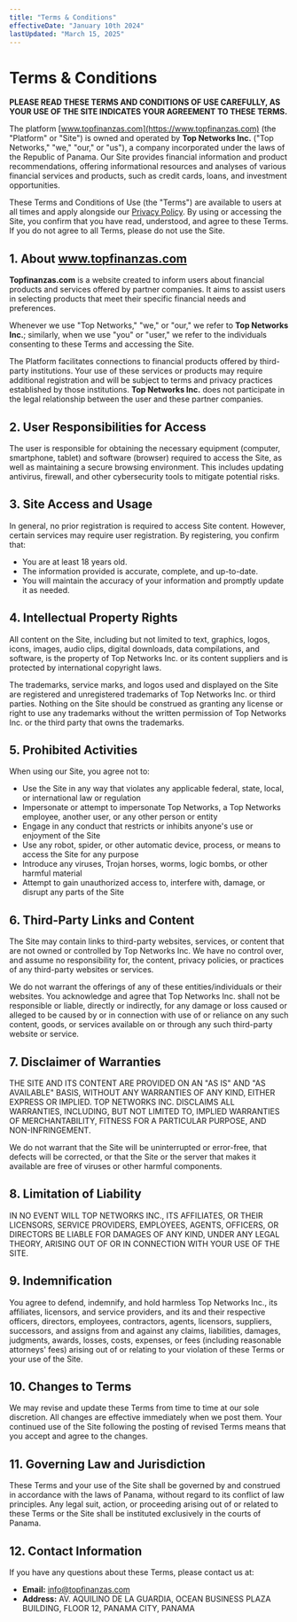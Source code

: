 ```yaml
---
title: "Terms & Conditions"
effectiveDate: "January 10th 2024"
lastUpdated: "March 15, 2025"
---
```


# Terms & Conditions

**PLEASE READ THESE TERMS AND CONDITIONS OF USE CAREFULLY, AS YOUR USE OF THE SITE INDICATES YOUR AGREEMENT TO THESE TERMS.**

The platform [www.topfinanzas.com](https://www.topfinanzas.com) (the "Platform" or "Site") is owned and operated by **Top Networks Inc.** ("Top Networks," "we," "our," or "us"), a company incorporated under the laws of the Republic of Panama. Our Site provides financial information and product recommendations, offering informational resources and analyses of various financial services and products, such as credit cards, loans, and investment opportunities.

These Terms and Conditions of Use (the "Terms") are available to users at all times and apply alongside our [Privacy Policy](/privacy-policy). By using or accessing the Site, you confirm that you have read, understood, and agree to these Terms. If you do not agree to all Terms, please do not use the Site.

## 1. About www.topfinanzas.com

**Topfinanzas.com** is a website created to inform users about financial products and services offered by partner companies. It aims to assist users in selecting products that meet their specific financial needs and preferences.

Whenever we use "Top Networks," "we," or "our," we refer to **Top Networks Inc.**; similarly, when we use "you" or "user," we refer to the individuals consenting to these Terms and accessing the Site.

The Platform facilitates connections to financial products offered by third-party institutions. Your use of these services or products may require additional registration and will be subject to terms and privacy practices established by those institutions. **Top Networks Inc.** does not participate in the legal relationship between the user and these partner companies.

## 2. User Responsibilities for Access

The user is responsible for obtaining the necessary equipment (computer, smartphone, tablet) and software (browser) required to access the Site, as well as maintaining a secure browsing environment. This includes updating antivirus, firewall, and other cybersecurity tools to mitigate potential risks.

## 3. Site Access and Usage

In general, no prior registration is required to access Site content. However, certain services may require user registration. By registering, you confirm that:

- You are at least 18 years old.
- The information provided is accurate, complete, and up-to-date.
- You will maintain the accuracy of your information and promptly update it as needed.

## 4. Intellectual Property Rights

All content on the Site, including but not limited to text, graphics, logos, icons, images, audio clips, digital downloads, data compilations, and software, is the property of Top Networks Inc. or its content suppliers and is protected by international copyright laws.

The trademarks, service marks, and logos used and displayed on the Site are registered and unregistered trademarks of Top Networks Inc. or third parties. Nothing on the Site should be construed as granting any license or right to use any trademarks without the written permission of Top Networks Inc. or the third party that owns the trademarks.

## 5. Prohibited Activities

When using our Site, you agree not to:

- Use the Site in any way that violates any applicable federal, state, local, or international law or regulation
- Impersonate or attempt to impersonate Top Networks, a Top Networks employee, another user, or any other person or entity
- Engage in any conduct that restricts or inhibits anyone's use or enjoyment of the Site
- Use any robot, spider, or other automatic device, process, or means to access the Site for any purpose
- Introduce any viruses, Trojan horses, worms, logic bombs, or other harmful material
- Attempt to gain unauthorized access to, interfere with, damage, or disrupt any parts of the Site

## 6. Third-Party Links and Content

The Site may contain links to third-party websites, services, or content that are not owned or controlled by Top Networks Inc. We have no control over, and assume no responsibility for, the content, privacy policies, or practices of any third-party websites or services.

We do not warrant the offerings of any of these entities/individuals or their websites. You acknowledge and agree that Top Networks Inc. shall not be responsible or liable, directly or indirectly, for any damage or loss caused or alleged to be caused by or in connection with use of or reliance on any such content, goods, or services available on or through any such third-party website or service.

## 7. Disclaimer of Warranties

THE SITE AND ITS CONTENT ARE PROVIDED ON AN "AS IS" AND "AS AVAILABLE" BASIS, WITHOUT ANY WARRANTIES OF ANY KIND, EITHER EXPRESS OR IMPLIED. TOP NETWORKS INC. DISCLAIMS ALL WARRANTIES, INCLUDING, BUT NOT LIMITED TO, IMPLIED WARRANTIES OF MERCHANTABILITY, FITNESS FOR A PARTICULAR PURPOSE, AND NON-INFRINGEMENT.

We do not warrant that the Site will be uninterrupted or error-free, that defects will be corrected, or that the Site or the server that makes it available are free of viruses or other harmful components.

## 8. Limitation of Liability

IN NO EVENT WILL TOP NETWORKS INC., ITS AFFILIATES, OR THEIR LICENSORS, SERVICE PROVIDERS, EMPLOYEES, AGENTS, OFFICERS, OR DIRECTORS BE LIABLE FOR DAMAGES OF ANY KIND, UNDER ANY LEGAL THEORY, ARISING OUT OF OR IN CONNECTION WITH YOUR USE OF THE SITE.

## 9. Indemnification

You agree to defend, indemnify, and hold harmless Top Networks Inc., its affiliates, licensors, and service providers, and its and their respective officers, directors, employees, contractors, agents, licensors, suppliers, successors, and assigns from and against any claims, liabilities, damages, judgments, awards, losses, costs, expenses, or fees (including reasonable attorneys' fees) arising out of or relating to your violation of these Terms or your use of the Site.

## 10. Changes to Terms

We may revise and update these Terms from time to time at our sole discretion. All changes are effective immediately when we post them. Your continued use of the Site following the posting of revised Terms means that you accept and agree to the changes.

## 11. Governing Law and Jurisdiction

These Terms and your use of the Site shall be governed by and construed in accordance with the laws of Panama, without regard to its conflict of law principles. Any legal suit, action, or proceeding arising out of or related to these Terms or the Site shall be instituted exclusively in the courts of Panama.

## 12. Contact Information

If you have any questions about these Terms, please contact us at:

- **Email:** [info@topfinanzas.com](mailto:info@topfinanzas.com)
- **Address:** AV. AQUILINO DE LA GUARDIA, OCEAN BUSINESS PLAZA BUILDING, FLOOR 12, PANAMA CITY, PANAMA
